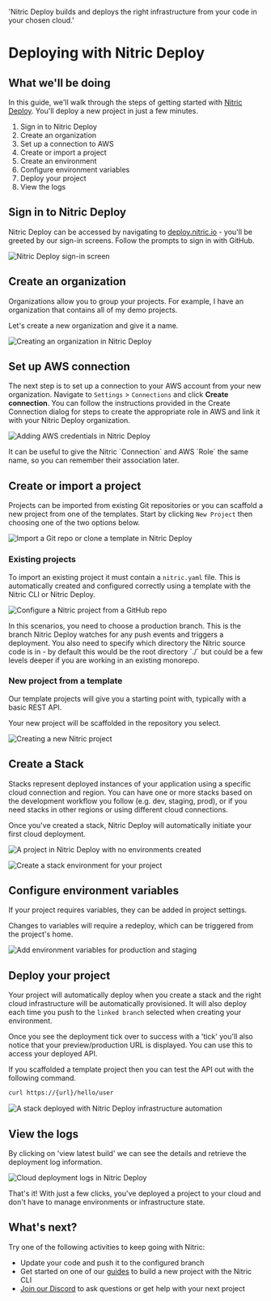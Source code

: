   'Nitric Deploy builds and deploys the right infrastructure from your code in your chosen cloud.'

# Deploying with Nitric Deploy

## What we'll be doing

In this guide, we'll walk through the steps of getting started with [Nitric Deploy](https://deploy.nitric.io). You'll deploy a new project in just a few minutes.

1. Sign in to Nitric Deploy
2. Create an organization
3. Set up a connection to AWS
4. Create or import a project
5. Create an environment
6. Configure environment variables
7. Deploy your project
8. View the logs

## Sign in to Nitric Deploy

Nitric Deploy can be accessed by navigating to [deploy.nitric.io](https://deploy.nitric.io) - you'll be greeted by our sign-in screens. Follow the prompts to sign in with GitHub.

![Nitric Deploy sign-in screen](/docs/images/guides/deploy/sign-in.png)

## Create an organization

Organizations allow you to group your projects. For example, I have an organization that contains all of my demo projects.

Let's create a new organization and give it a name.

![Creating an organization in Nitric Deploy](/docs/images/guides/deploy/add-org.png)

## Set up AWS connection

The next step is to set up a connection to your AWS account from your new organization. Navigate to `Settings` > `Connections` and click **Create connection**. You can follow the instructions provided in the Create Connection dialog for steps to create the appropriate role in AWS and link it with your Nitric Deploy organization.

![Adding AWS credentials in Nitric Deploy](/docs/images/guides/deploy/add-connection.png)

<Note>
  It can be useful to give the Nitric `Connection` and AWS `Role` the same name,
  so you can remember their association later.
</Note>

## Create or import a project

Projects can be imported from existing Git repositories or you can scaffold a new project from one of the templates. Start by clicking `New Project` then choosing one of the two options below.

![Import a Git repo or clone a template in Nitric Deploy](/docs/images/guides/deploy/add-project.png)

### Existing projects

To import an existing project it must contain a `nitric.yaml` file. This is automatically created and configured correctly using a template with the Nitric CLI or Nitric Deploy.

![Configure a Nitric project from a GitHub repo](/docs/images/guides/deploy/add-project-existing.png)

<Note>
  In this scenarios, you need to choose a production branch. This is the branch
  Nitric Deploy watches for any push events and triggers a deployment.
</Note>
<Note>
  You also need to specify which directory the Nitric source code is in - by
  default this would be the root directory `./` but could be a few levels deeper
  if you are working in an existing monorepo.
</Note>

### New project from a template

Our template projects will give you a starting point with, typically with a basic REST API.

<Note>Your new project will be scaffolded in the repository you select.</Note>

![Creating a new Nitric project](/docs/images/guides/deploy/add-project-new.png)

## Create a Stack

Stacks represent deployed instances of your application using a specific cloud connection and region. You can have one or more stacks based on the development workflow you follow (e.g. dev, staging, prod), or if you need stacks in other regions or using different cloud connections.

<Note>
  Once you've created a stack, Nitric Deploy will automatically initiate your
  first cloud deployment.
</Note>

![A project in Nitric Deploy with no environments created](/docs/images/guides/deploy/new-environment.png)

![Create a stack environment for your project](/docs/images/guides/deploy/new-environment-2.png)

## Configure environment variables

If your project requires variables, they can be added in project settings.

<Note>
  Changes to variables will require a redeploy, which can be triggered from the
  project's home.
</Note>

![Add environment variables for production and staging](/docs/images/guides/deploy/new-environment-variable.png)

## Deploy your project

Your project will automatically deploy when you create a stack and the right cloud infrastructure will be automatically provisioned. It will also deploy each time you push to the `linked branch` selected when creating your environment.

Once you see the deployment tick over to success with a 'tick' you'll also notice that your preview/production URL is displayed. You can use this to access your deployed API.

If you scaffolded a template project then you can test the API out with the following command.

```bash
curl https://{url}/hello/user
```

![A stack deployed with Nitric Deploy infrastructure automation](/docs/images/guides/deploy/deployed-stack.png)

## View the logs

By clicking on 'view latest build' we can see the details and retrieve the deployment log information.

![Cloud deployment logs in Nitric Deploy](/docs/images/guides/deploy/deploy-logs.png)

That's it! With just a few clicks, you've deployed a project to your cloud and don't have to manage environments or infrastructure state.

## What's next?

Try one of the following activities to keep going with Nitric:

- Update your code and push it to the configured branch
- Get started on one of our [guides](/guides/getting-started/nodejs/serverless-rest-api-example) to build a new project with the Nitric CLI
- [Join our Discord](https://discord.gg/Webemece5C) to ask questions or get help with your next project
